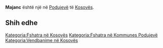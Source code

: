 {{Fshat në 
 | Emri                = Majanc
 | EmriAlt                = 
 | NAME_SHORT_FORM=      
 | NAME_GENERIC=      
 | NAME_SORT_NAME_RO=      MAJANC
 | FULL_NAME_RO = Majanc
 | FULL_NAME_ND_RO=Majanc
 | SORT_NAME_RG=MAJANC
 | FULL_NAME_RG=Majanc
 | FULL_NAME_ND_RG=Majanc
 | SRP_NAME_SHORT_FORM=      
 | SRP_NAME_GENERIC=      
 | SRP_NAME_SORT_NAME_RO=      
 | SRP_FULL_NAME_RO = 
 | SRP_FULL_NAME_ND_RO=
 | SRP_SORT_NAME_RG=
 | SRP_FULL_NAME_RG=
 | SRP_FULL_NAME_ND_RG=
 | Emri (Rasa dhanore) = 
 | Figura              = 
 | Shteti              = Kosovo
 | Komuna              = Podujevë
 | Kodi postar         = 
 | Sipërfaqja          = 

 | Popullsia           = 

 | Regj. i popullsisë  = 
 | Dend. e popullsisë  = 
 | Faqja zyrtare       = 
 <!--- Koordinatat ----> 
 | Gjerësia            = 42.813333
 | Gjatësia            = 21.134722
 | Lartësia            = 
}}
'''Majanc''' është një [[]] në [[Podujevë]] të [[Kosovës]].

<!-- == Gjeografia == -->
<!-- == Historia == -->
<!-- == Demografia == -->
== Shih edhe ==
{{Komuna Podujevë}}
{{Kosovo-Administrata-Cung}}

[[Kategoria:Fshatra në Kosovës]]
[[Kategoria:Fshatra në Kommunes Podujevë]]
[[Kategoria:Vendbanime në Kosovës]]